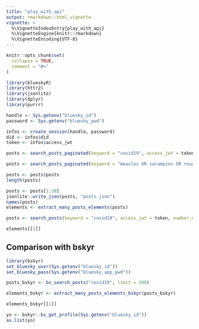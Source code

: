 ```yaml
---
title: "play_with_api"
output: rmarkdown::html_vignette
vignette: >
  %\VignetteIndexEntry{play_with_api}
  %\VignetteEngine{knitr::rmarkdown}
  %\VignetteEncoding{UTF-8}
---
```


```r
knitr::opts_chunk$set(
  collapse = TRUE,
  comment = "#>"
)
```

```r
library(blueskyR)
library(httr2)
library(jsonlite)
library(dplyr)
library(purrr)
```

```r
handle <- Sys.getenv("bluesky_id")
password <- Sys.getenv("bluesky_pwd")

infos <- create_session(handle, password)
did <- infos$did
token <- infos$access_jwt
```

```r
posts <- search_posts_paginated(keyword = "covid19", access_jwt = token, number_of_posts_per_request = 100, until = "2025-07-14", max_posts = 10)

posts <- search_posts_paginated(keyword = "measles OR sarampion OR rougeole", access_jwt = token, number_of_posts_per_request = 100, get_posts_until = "2025-07-14", max_posts = 100)

posts <- posts$posts
length(posts)

posts <- posts[1:10]
jsonlite::write_json(posts, "posts.json")
names(posts)
elements <- extract_many_posts_elements(posts)

posts <- search_posts(keyword = "covid19", access_jwt = token, number_of_posts_per_request = 100, until = "2025-07-01")

elements[[1]]
```

## Comparison with bskyr

```r
library(bskyr)
set_bluesky_user(Sys.getenv("bluesky_id"))
set_bluesky_pass(Sys.getenv("bluesky_app_pwd"))

posts_bskyr <- bs_search_posts("covid19", limit = 200)

elements_bskyr <- extract_many_posts_elements_bskyr(posts_bskyr)

elements_bskyr[[1]]

yo <- bskyr::bs_get_profile(Sys.getenv("bluesky_id"))
as.list(yo)
```
